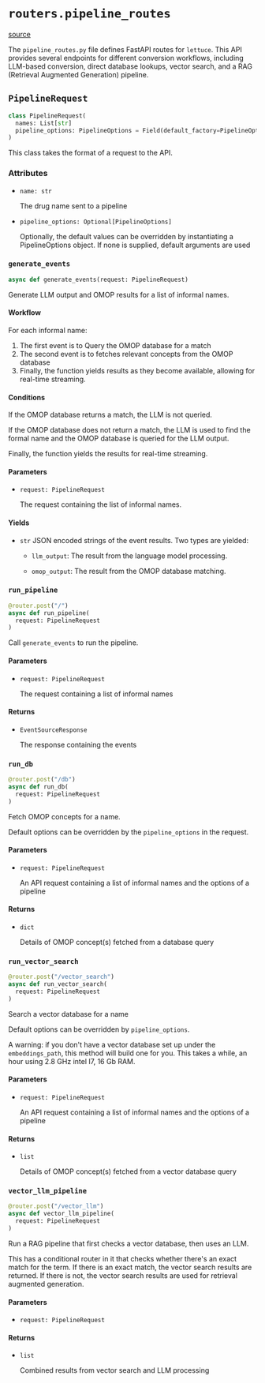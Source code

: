 # `routers.pipeline_routes`
[source](https://github.com/Health-Informatics-UoN/lettuce/tree/main/lettuce/routers/pipeline_routes.py)

The `pipeline_routes.py` file defines FastAPI routes for `lettuce`. This API provides several endpoints for different conversion workflows, including LLM-based conversion, direct database lookups, vector search, and a RAG (Retrieval Augmented Generation) pipeline.

## `PipelineRequest`

```python
class PipelineRequest(
  names: List[str]
  pipeline_options: PipelineOptions = Field(default_factory=PipelineOptions)
)
```

This class takes the format of a request to the API. 

### Attributes
- `name: str`
    
    The drug name sent to a pipeline

- `pipeline_options: Optional[PipelineOptions]`
    
    Optionally, the default values can be overridden by instantiating a PipelineOptions object. If none is supplied, default arguments are used

### `generate_events`
```python
async def generate_events(request: PipelineRequest)
```

Generate LLM output and OMOP results for a list of informal names.

#### Workflow
For each informal name:

1. The first event is to Query the OMOP database for a match
2. The second event is to fetches relevant concepts from the OMOP database
3. Finally, the function yields results as they become available,
    allowing for real-time streaming.
#### Conditions
If the OMOP database returns a match, the LLM is not queried.

If the OMOP database does not return a match,
the LLM is used to find the formal name and the OMOP database is
queried for the LLM output.

Finally, the function yields the results for real-time streaming.


#### Parameters
- `request: PipelineRequest`
    
    The request containing the list of informal names.




#### Yields
- `str`
    JSON encoded strings of the event results. Two types are yielded:
    
    - `llm_output`: The result from the language model processing.
        
    - `omop_output`: The result from the OMOP database matching.


### `run_pipeline`
```python
@router.post("/")
async def run_pipeline(
  request: PipelineRequest
)
```
Call `generate_events` to run the pipeline. 

#### Parameters
- `request: PipelineRequest`
    
    The request containing a list of informal names

#### Returns
- `EventSourceResponse`
    
    The response containing the events


### `run_db`
```python
@router.post("/db")
async def run_db(
  request: PipelineRequest
)
```
Fetch OMOP concepts for a name.

Default options can be overridden by the `pipeline_options` in the request.

#### Parameters
- `request: PipelineRequest`
    
    An API request containing a list of informal names and the options of a pipeline

#### Returns
- `dict`
    
    Details of OMOP concept(s) fetched from a database query


### `run_vector_search`
```python
@router.post("/vector_search")
async def run_vector_search(
  request: PipelineRequest
)
```
Search a vector database for a name

Default options can be overridden by `pipeline_options`. 

A warning: if you don't have a vector database set up under the `embeddings_path`, this method will build one for you. This takes a while, an hour using 2.8 GHz intel I7, 16 Gb RAM.

#### Parameters
- `request: PipelineRequest`
    
    An API request containing a list of informal names and the options of a pipeline

#### Returns
- `list`
    
    Details of OMOP concept(s) fetched from a vector database query


### `vector_llm_pipeline`
```python
@router.post("/vector_llm")
async def vector_llm_pipeline(
  request: PipelineRequest
)
```
Run a RAG pipeline that first checks a vector database, then uses an LLM. 

This has a conditional router in it that checks whether there's an exact match for the term.
If there is an exact match, the vector search results are returned.
If there is not, the vector search results are used for retrieval augmented generation. 

#### Parameters
- `request: PipelineRequest`

#### Returns
- `list` 

    Combined results from vector search and LLM processing 


